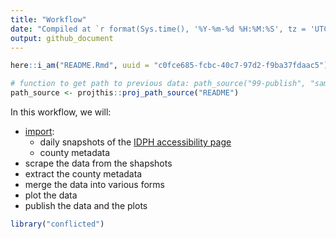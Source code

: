 ```yaml
---
title: "Workflow"
date: "Compiled at `r format(Sys.time(), '%Y-%m-%d %H:%M:%S', tz = 'UTC')` UTC"
output: github_document
---
```


```r
here::i_am("README.Rmd", uuid = "c0fce685-fcbc-40c7-97d2-f9ba37fdaac5")

# function to get path to previous data: path_source("99-publish", "sample.csv")
path_source <- projthis::proj_path_source("README")
```

In this workflow, we will:

- [import](00-import.md):
   - daily snapshots of the [IDPH accessibility page](https://coronavirus.iowa.gov/pages/access)
   - county metadata
- scrape the data from the shapshots
- extract the county metadata
- merge the data into various forms
- plot the data
- publish the data and the plots

```r
library("conflicted")
```
